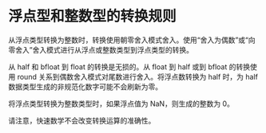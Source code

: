 # 浮点型和整数型的转换规则

<OrigninalPDF title="7.6 Conversion Rules for Floating-Point and Integer Types" />

从浮点类型转换为整数时，转换使用朝零舍入模式舍入。使用“舍入为偶数”或“向零舍入”舍入模式进行从浮点或整数类型到浮点类型的转换。

从 half 和 bfloat 到 float 的转换是无损的。从 float 到 half 或到 bfloat 的转换使用 round 关系到偶数舍入模式对尾数进行舍入。将浮点数转换为 half 时，为 half 数据类型生成的非规范化数字可能不会刷新为零。

将浮点类型转换为整数类型时，如果浮点值为 NaN，则生成的整数为 0。

请注意，快速数学不会改变转换运算的准确性。
